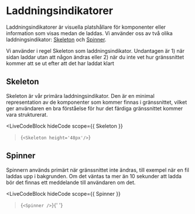 # Laddningsindikatorer


Laddningsindikatorer är visuella platshållare för komponenter eller information som visas medan de laddas.
Vi använder oss av två olika laddningsindikator: [Skeleton](/components/skeleton) och [Spinner](/components/spinner).

Vi använder i regel Skeleton som laddningsindikator. Undantagen är 1) när sidan laddar utan att någon ändras eller 2) när du inte vet hur gränssnittet kommer att se ut efter att det har laddat klart

## Skeleton

Skeleton är vår primära laddningsindikator. Den är en minimal representation av de komponenter som kommer finnas i gränssnittet, vilket ger användaren en bra förståelse för hur det färdiga gränssnittet kommer vara strukturerat.

<LiveCodeBlock
  hideCode
  scope={{ Skeleton }}
>{`<Skeleton height='48px'/>`}</LiveCodeBlock>

## Spinner

Spinnern används primärt när gränssnittet inte ändras, till exempel när en fil laddas upp i bakgrunden. Om det väntas ta mer än 10 sekunder att ladda bör det finnas ett meddelande till användaren om det.

<LiveCodeBlock
  hideCode
  scope={{ Spinner }}
>{`<Spinner />`}</LiveCodeBlock>{' '}
